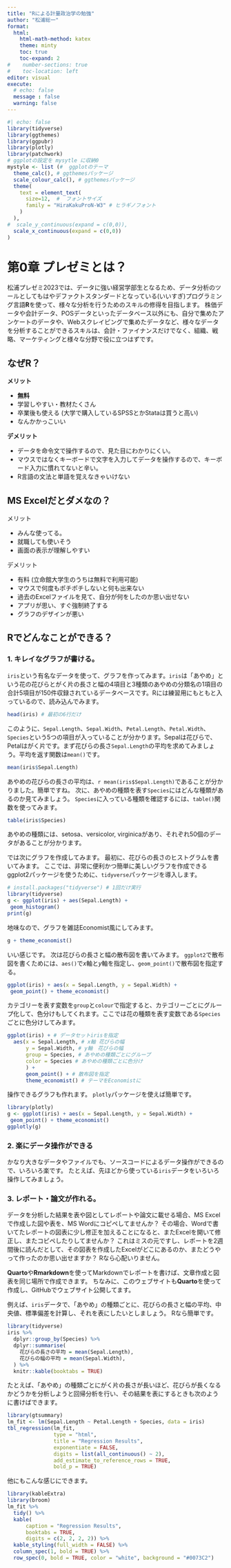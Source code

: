 ```yaml
---
title: "Rによる計量政治学の勉強"
author: "松浦総一"
format:
  html:
    html-math-method: katex
    theme: minty
    toc: true
    toc-expand: 2
#    number-sections: true
#    toc-location: left
editor: visual
execute:
  # echo: false
  message : false
  warning: false
---
```


```r
#| echo: false
library(tidyverse)
library(ggthemes)
library(ggpubr)
library(plotly)
library(patchwork)
# ggplotの設定を mysytle に収納0
mystyle <- list (#  ggplotのテーマ
  theme_calc(), # ggthemesパッケージ
  scale_colour_calc(), # ggthemesパッケージ
  theme(
    text = element_text(
      size=12,  #  フォントサイズ
      family = "HiraKakuProN-W3" # ヒラギノフォント
    )
  ),
#  scale_y_continuous(expand = c(0,0)),
  scale_x_continuous(expand = c(0,0))
)
```

# 第0章 プレゼミとは？

松浦プレゼミ2023では、データに強い経営学部生となるため、データ分析のツールとしてもはやデファクトスタンダードとなっている(いいすぎ)プログラミング言語**R**を使って、様々な分析を行うためのスキルの修得を目指します。
株価データや会計データ、POSデータといったデータベース以外にも、自分で集めたアンケートのデータや、Webスクレイピングで集めたデータなど、様々なデータを分析することができるスキルは、会計・ファイナンスだけでなく、組織、戦略、マーケティングと様々な分野で役に立つはずです。


## なぜR？

**メリット**

- **無料**
- 学習しやすい・教材たくさん
- 卒業後も使える (大学で購入しているSPSSとかStataは買うと高い)
- なんかかっこいい

**デメリット**

- データを命令文で操作するので、見た目にわかりにくい。
- マウスではなくキーボードで文字を入力してデータを操作するので、キーボード入力に慣れてないと辛い。
- R言語の文法と単語を覚えなきゃいけない

## MS Excelだとダメなの？

メリット

- みんな使ってる。
- 就職しても使いそう
- 画面の表示が理解しやすい

デメリット

- 有料 (立命館大学生のうちは無料で利用可能)
- マウスで何度もポチポチしないと何も出来ない
- 過去のExcelファイルを見て、自分が何をしたのか思い出せない
- アプリが思い、すぐ強制終了する
- グラフのデザインが悪い

<!-- MS Excelは非常に役立つツールです。
ただ、データが大きくなるとExcelでは読み込めなくなる(Excelは縦に1,048,576行、横に16,384列が上限)が、RやPythonはPCのスペックに依存するものの、もっといける。

またExcelでグラフを作成しようとすると、メニューからグラフを選び、グラフの元となるデータを選択しといったように、メニューを何度もクリックすることになる。その結果、1週間後に同じグラフを作ろうと思っても、どうやって作ったのか思い出せなかったり、ちょっとデータを追加して新しいグラフを作ろうとすると、またいろんなところをポチポチする必要があり、再現可能性が低い。 -->

## Rでどんなことができる？

### 1. キレイなグラフが書ける。

`iris`という有名なデータを使って、グラフを作ってみます。`iris`は「あやめ」という花の花びらとがく片の長さと幅の4項目と3種類のあやめの分類名の1項目の合計5項目が150件収録されているデータベースです。Rには練習用にもともと入っているので、読み込んでみます。

```r
head(iris) # 最初の6行だけ
```

このように、`Sepal.Length`、`Sepal.Width`、`Petal.Length`、`Petal.Width`、`Species`という5つの項目が入っていることが分かります。Sepalは花びらで、Petalはがく片です。まず花びらの長さ`Sepal.Length`の平均を求めてみましょう。平均を返す関数は`mean()`です。

```r
mean(iris$Sepal.Length)
```

あやめの花びらの長さの平均は、`r mean(iris$Sepal.Length)`であることが分かりました。簡単ですね。
次に、あやめの種類を表す`Species`にはどんな種類があるのか見てみましょう。
`Species`に入っている種類を確認するには、`table()`関数を使ってみます。


```r
table(iris$Species)
```
あやめの種類には、setosa、versicolor, virginicaがあり、それぞれ50個のデータがあることが分かります。

では次にグラフを作成してみます。
最初に、花びらの長さのヒストグラムを書いてみます。
ここでは、非常に便利かつ簡単に美しいグラフを作成できるggplot2パッケージを使うために、`tidyverse`パッケージを導入します。

```r
# install.packages("tidyverse") # 1回だけ実行
library(tidyverse)
g <- ggplot(iris) + aes(Sepal.Length) + 
 geom_histogram()
print(g)
```

地味なので、グラフを雑誌Economist風にしてみます。

```r
g + theme_economist()
```
いい感じです。
次は花びらの長さと幅の散布図を書いてみます。
`ggplot2`で散布図を書くためには、`aes()`で$x$軸と$y$軸を指定し、`geom_point()`で散布図を指定する。

```r
ggplot(iris) + aes(x = Sepal.Length, y = Sepal.Width) +
 geom_point() + theme_economist()
```

カテゴリーを表す変数を`group`と`colour`で指定すると、カテゴリーごとにグループ化して、色分けもしてくれます。ここでは花の種類を表す変数である`Species`ごとに色分けしてみます。

```r
ggplot(iris) + # データセットirisを指定
  aes(x = Sepal.Length, # x軸 花びらの幅
      y = Sepal.Width, # y軸　花びらの幅
      group = Species, # あやめの種類ごとにグループ
      color = Species # あやめの種類ごとに色分け
      ) + 
      geom_point() + # 散布図を指定
      theme_economist() # テーマをEconomistに
```
操作できるグラフも作れます。
`plotly`パッケージを使えば簡単です。

```r
library(plotly)
g <- ggplot(iris) + aes(x = Sepal.Length, y = Sepal.Width) +
 geom_point() + theme_economist()
ggplotly(g)
```

### 2. 楽にデータ操作ができる

かなり大きなデータやファイルでも、ソースコードによるデータ操作ができるので、いろいろ楽です。
たとえば、先ほどから使っている`iris`データをいろいろ操作してみましょう。



### 3. レポート・論文が作れる。

データを分析した結果を表や図としてレポートや論文に載せる場合、MS Excelで作成した図や表を、MS Wordにコピペしてませんか？
その場合、Wordで書いてたレポートの図表に少し修正を加えることになると、またExcelを開いて修正し、またコピペしたりしてませんか？
これはミスの元ですし、レポートを2週間後に読んだとして、その図表を作成したExcelがどこにあるのか、またどうやって作ったのか思い出せますか？
Rなら心配いりません。

**Quarto**や**Rmarkdown**を使ってMarkdownでレポートを書けば、文章作成と図表を同じ場所で作成できます。
ちなみに、このウェブサイトも**Quarto**を使って作成し、GitHubでウェブサイト公開してます。

例えば、`iris`データで、「あやめ」の種類ごとに、花びらの長さと幅の平均、中央値、標準偏差を計算し、それを表にしたいとしましょう。
Rなら簡単です。

```r
library(tidyverse)
iris %>%
  dplyr::group_by(Species) %>%
  dplyr::summarise(
    花びらの長さの平均 = mean(Sepal.Length),
    花びらの幅の平均 = mean(Sepal.Width),
  ) %>%
  knitr::kable(booktabs = TRUE)
```

たとえば、「あやめ」の種類ごとにがく片の長さが長いほど、花びらが長くなるかどうかを分析しようと回帰分析を行い、その結果を表にするときも次のように書けばできます。

```r
library(gtsummary)
lm_fit <- lm(Sepal.Length ~ Petal.Length + Species, data = iris)
tbl_regression(lm_fit, 
               type = "html", 
               title = "Regression Results",
               exponentiate = FALSE,
               digits = list(all_continuous() ~ 2),
               add_estimate_to_reference_rows = TRUE,
               bold_p = TRUE)
```

他にもこんな感じにできます。

```r
library(kableExtra)
library(broom)
lm_fit %>%
  tidy() %>%
  kable( 
      caption = "Regression Results", 
      booktabs = TRUE,
      digits = c(2, 2, 2, 2)) %>%
  kable_styling(full_width = FALSE) %>%
  column_spec(1, bold = TRUE) %>%
  row_spec(0, bold = TRUE, color = "white", background = "#0073C2")
```
